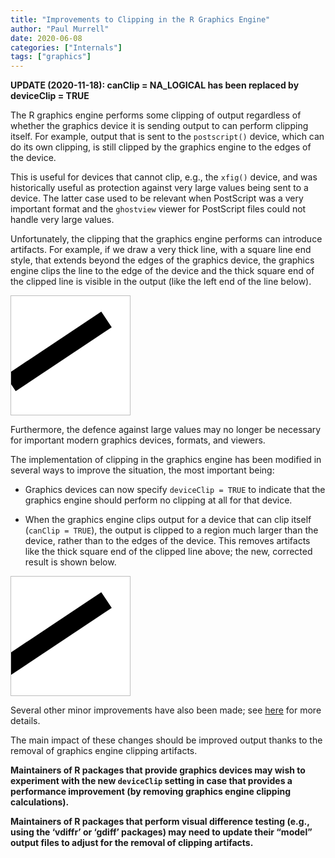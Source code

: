 ```yaml
---
title: "Improvements to Clipping in the R Graphics Engine"
author: "Paul Murrell"
date: 2020-06-08
categories: ["Internals"]
tags: ["graphics"]
---
```


**UPDATE (2020-11-18):  canClip = NA_LOGICAL has been replaced by
deviceClip = TRUE**

The R graphics engine performs some clipping of output regardless of
whether the graphics device it is sending output to can perform 
clipping itself.  For example, output that is sent to the
`postscript()` device, which can do its own clipping, is still
clipped by the graphics engine to the edges of the device.

This is useful for devices that cannot clip, e.g., the `xfig()` device,
and was historically useful as protection against very large values
being sent to a device.  The latter case used to be relevant when PostScript
was a very important format and the `ghostview` viewer for PostScript
files could not handle very large values.

Unfortunately, the clipping that the graphics engine performs can introduce
artifacts.  For example, if we draw a very thick line, with a square
line end style, that extends beyond the edges of the graphics device,
the graphics engine clips the line to the edge of the device and the
thick square end of the clipped line is visible in the output (like the
left end of the line below).

<svg xmlns="http://www.w3.org/2000/svg" xmlns:xlink="http://www.w3.org/1999/xlink" width="144pt" height="144pt" viewBox="0 0 144 144" version="1.1">
<g id="surface28">
<rect x="0" y="0" width="144" height="144" style="fill:rgb(100%,100%,100%);fill-opacity:1;stroke:none;"/>
<path style="fill:none;stroke-width:22.5;stroke-linecap:butt;stroke-linejoin:round;stroke:rgb(0%,0%,0%);stroke-opacity:1;stroke-miterlimit:10;" d="M 0 105.601562 L 115.199219 28.800781 "/>
<path style="fill:none;stroke-width:1.5;stroke-linecap:round;stroke-linejoin:round;stroke:rgb(74.509804%,74.509804%,74.509804%);stroke-opacity:1;stroke-miterlimit:10;" d="M 0 144 L 144 144 L 144 0 L 0 0 Z M 0 144 "/>
</g>
</svg>

Furthermore, the defence against large values may no longer be necessary
for important modern graphics devices, formats, and viewers.

The implementation of clipping in the graphics engine has been modified
in several ways to improve the situation, the most important being:

* Graphics devices can now specify `deviceClip = TRUE` to indicate
  that the graphics engine should perform no clipping at all for that
  device.

* When the graphics engine clips output for a device that can clip
  itself (`canClip = TRUE`), the output is clipped to a region much larger
  than the device, rather than to the edges of the device.  This removes
  artifacts like the thick square end of the clipped line above;  the
  new, corrected result is shown below.

<svg xmlns="http://www.w3.org/2000/svg" xmlns:xlink="http://www.w3.org/1999/xlink" width="144pt" height="144pt" viewBox="0 0 144 144" version="1.1">
<g id="surface1">
<rect x="0" y="0" width="144" height="144" style="fill:rgb(100%,100%,100%);fill-opacity:1;stroke:none;"/>
<path style="fill:none;stroke-width:22.5;stroke-linecap:butt;stroke-linejoin:round;stroke:rgb(0%,0%,0%);stroke-opacity:1;stroke-miterlimit:10;" d="M -14.398438 115.199219 L 115.199219 28.800781 "/>
<path style="fill:none;stroke-width:1.5;stroke-linecap:round;stroke-linejoin:round;stroke:rgb(74.509804%,74.509804%,74.509804%);stroke-opacity:1;stroke-miterlimit:10;" d="M 0 144 L 144 144 L 144 0 L 0 0 Z M 0 144 "/>
</g>
</svg>

Several other minor improvements have also been made;  see
<a href="https://stattech.blogs.auckland.ac.nz/2020/06/08/2020-03-improved-clipping-in-the-r-graphics-engine/">here</a> for more details.

The main impact of these changes should be improved output thanks to the
removal of graphics engine clipping artifacts.

**Maintainers of R packages that provide graphics devices may wish to
experiment with the new `deviceClip` setting in case that provides 
a performance improvement (by removing graphics engine clipping 
calculations).**

**Maintainers of R packages that perform
visual difference testing (e.g., using the 'vdiffr' or 'gdiff' packages)
may need to update their "model" output files to adjust for the removal of 
clipping artifacts.**
